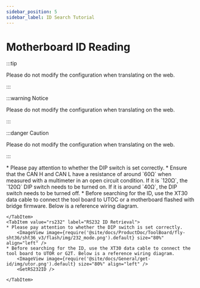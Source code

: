 ```yaml
---
sidebar_position: 5
sidebar_label: ID Search Tutorial
---
```





# Motherboard ID Reading

:::tip

Please do not modify the configuration when translating on the web.

:::

:::warning Notice

Please do not modify the configuration when translating on the web.

:::

:::danger Caution

Please do not modify the configuration when translating on the web.

:::

<Tabs>
    <TabItem value="can" label="CANBus UUID Retrieval">
    * Please pay attention to whether the DIP switch is set correctly.
    * Ensure that the CAN H and CAN L have a resistance of around `60Ω` when measured with a multimeter in an open circuit condition. If it is `120Ω`, the `120Ω` DIP switch needs to be turned on. If it is around `40Ω`, the DIP switch needs to be turned off.
        <ImageView image={require('@site/docs/ProductDoc/ToolBoard/fly-sht36/sht36_v3/flash/img/120.png').default} size="80%" align="left" />              
    * Before searching for the ID, use the XT30 data cable to connect the tool board to UTOC or a motherboard flashed with bridge firmware. Below is a reference wiring diagram.
        <ImageView image={require('@site/docs/General/get-id/img/utoc.png').default} size="80%" align="left" />       
        <GetCanbusUUID />

    </TabItem>
    <TabItem value="rs232" label="RS232 ID Retrieval">
    * Please pay attention to whether the DIP switch is set correctly.
        <ImageView image={require('@site/docs/ProductDoc/ToolBoard/fly-sht36/sht36_v3/flash/img/232_mode.png').default} size="80%" align="left" />              
    * Before searching for the ID, use the XT30 data cable to connect the tool board to UTOR or G2T. Below is a reference wiring diagram.
        <ImageView image={require('@site/docs/General/get-id/img/utor.png').default} size="80%" align="left" />              
        <GetRS232ID />

    </TabItem>
</Tabs>